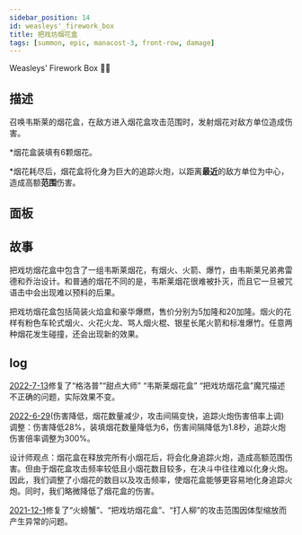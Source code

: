 ```yaml
---
sidebar_position: 14
id: weasleys'_firework_box
title: 把戏坊烟花盒
tags: [summon, epic, manacost-3, front-row, damage]
---
```


Weasleys' Firework Box 🎇🎁

<!--truncate-->



<CardBasics cardKey={id}/>


## 描述

召唤韦斯莱的烟花盒，在敌方进入烟花盒攻击范围时，发射烟花对敌方单位造成伤害。

*烟花盒装填有6颗烟花。

*烟花耗尽后，烟花盒将化身为巨大的追踪火炮，以距离**最近**的敌方单位为中心，造成高额**范围**伤害。

## 面板


<LevelComponent/>


<CardDynamicTable cardKey={id}/>


<CardComplexTable cardKey={id}/>


## 故事

把戏坊烟花盒中包含了一组韦斯莱烟花，有烟火、火箭、爆竹，由韦斯莱兄弟弗雷德和乔治设计。和普通的烟花不同的是，韦斯莱烟花很难被扑灭，而且它一旦被咒语击中会出现难以预料的后果。

把戏坊烟花盒包括简装火焰盒和豪华爆燃，售价分别为5加隆和20加隆。烟火的花样有粉色车轮式烟火、火花火龙、骂人烟火棍、银星长尾火箭和标准爆竹。任意两种烟花发生碰撞，还会出现新的效果。


## log

[2022-7-13](/blog/220713-update-annc#fix)修复了“格洛普”“甜点大师” “韦斯莱烟花盒” “把戏坊烟花盒”魔咒描述不正确的问题，实际效果不变。

[2022-6-29](/blog/220629-update-annc#adjustment)(伤害降低，烟花数量减少，攻击间隔变快，追踪火炮伤害倍率上调)
调整：伤害降低28%，装填烟花数量降低为6，伤害间隔降低为1.8秒，追踪火炮伤害倍率调整为300%。

设计师观点：烟花盒在释放完所有小烟花后，将会化身追踪火炮，造成高额范围伤害。但由于烟花盒攻击频率较低且小烟花数目较多，在决斗中往往难以化身火炮。因此，我们调整了小烟花的数目以及攻击频率，使烟花盒能够更容易地化身追踪火炮。同时，我们略微降低了烟花盒的伤害。

[2021-12-1](/blog/211201-update-annc#fix)修复了“火螃蟹”、“把戏坊烟花盒”、“打人柳”的攻击范围因体型缩放而产生异常的问题。


